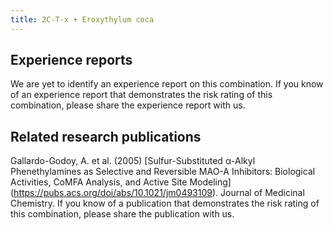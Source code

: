 ---
title: 2C-T-x + Eroxythylum coca
---

## Experience reports

We are yet to identify an experience report on this combination. If you know of an experience report that demonstrates the risk rating of this combination, please share the experience report with us.

## Related research publications

Gallardo-Godoy, A. et al. (2005) [Sulfur-Substituted α-Alkyl Phenethylamines as Selective and Reversible MAO-A Inhibitors: Biological Activities, CoMFA Analysis, and Active Site Modeling] (https://pubs.acs.org/doi/abs/10.1021/jm0493109). Journal of Medicinal Chemistry. 
If you know of a publication that demonstrates the risk rating of this combination, please share the publication with us.
